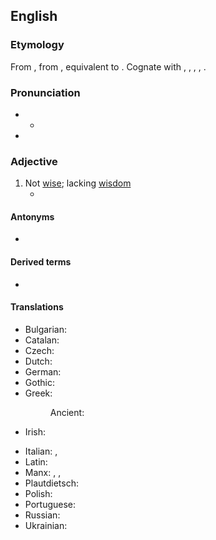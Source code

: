 ==English==

===Etymology===
From {{inh|en|enm|unwis}}, from {{inh|en|ang|unwīs|t=unwise, foolish, ignorant, uninformed, insane}}, equivalent to {{af|en|un-|wise}}. Cognate with {{cog|nl|onwijs|t=unwise}}, {{cog|de|unweise|t=unwise}}, {{cog|da|uvis|t=unwise}}, {{cog|sv|ovis|t=unwise}}, {{cog|is|óvís|t=unwise}}.

===Pronunciation===
* {{IPA|en|/ʌnˈwaɪz/}}
** {{audio|en|LL-Q1860 (eng)-Vealhurl-unwise.wav|Audio (RP)}}
* {{rhymes|en|aɪz|s=2}}

===Adjective===
{{en-adj|er}}

# Not [[wise]]; lacking [[wisdom]]
#* {{quote-journal|en|year=1962|month=December|title=A new Pullman era?|journal=Modern Railways|page=362|text=If the kind of network we envisage is to be established, it would be '''unwise''' to begin any of its services hurriedly with older stock, which, however admirable in its day, now has an air of faded Edwardian splendour that is out of joint with the times.}}
#: {{syn|en|injudicious|indiscreet|foolish}}
#:{{ux|en|'''unwise''' man}}
#:{{ux|en|'''unwise''' kings}}
#:{{ux|en|'''unwise''' measures}}

====Antonyms====
* {{l|en|wise}}

====Derived terms====
* {{l|en|unwiseness}}

====Translations====
{{trans-top|not wise}}
* Bulgarian: {{t+|bg| неразу́мен}}
* Catalan: {{t|ca|imprudent}}
* Czech: {{t|cs|nemoudrý|m}}
* Dutch: {{t+|nl|onverstandig}}
* German: {{t|de|unklug}}
* Gothic: {{t|got|𐌿𐌽𐍆𐍂𐍉𐌸𐍃}}
* Greek:
*: Ancient: {{t|grc|ἄσοφος}}
* Irish: {{t|ga|neamhchríonna}}
{{trans-mid}}
* Italian: {{t+|it|imprudente}}, {{t+|it|insipiente}}
* Latin: {{t|la|imprudens}}
* Manx: {{t|gv|neuchreeney}}, {{t|gv|anchreeney}}, {{t|gv|neuhushtagh}}
* Plautdietsch: {{t|pdt|onweis}}
* Polish: {{t+|pl|nierozsądny}}
* Portuguese: {{t+|pt|insensato}}
* Russian: {{t+|ru|неразу́мный}}
* Ukrainian: {{t|uk| нерозу́мний}}
{{trans-bottom}}